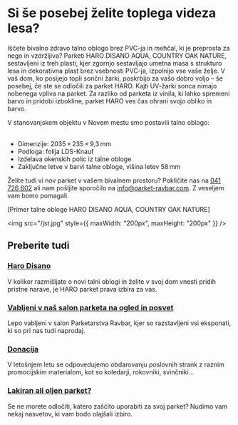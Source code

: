 # Si še posebej želite toplega videza lesa?

Iščete bivalno zdravo talno oblogo brez PVC-ja in mehčal, ki je preprosta za nego in vzdržljiva? Parketi HARO DISANO AQUA, COUNTRY OAK NATURE, sestavljeni iz treh plasti, kjer zgornjo sestavljajo umetna masa s strukturo lesa in dekorativna plast brez vsebnosti PVC-ja, izpolnijo vse vaše želje. V vaš dom, ko posijejo topli sončni žarki, poskrbijo za vašo dobro voljo – še posebej, če ste se odločili za parket HARO. Kajti UV-žarki sonca nimajo nobenega vpliva na parket. Za razliko od parketa iz vinila, ki lahko spremeni barvo in pridobi izbokline, parket HARO ves čas ohrani svojo obliko in barvo.

V stanovanjskem objektu v Novem mestu smo postavili talno oblogo:
<br> </br>
- Dimenzije: 2035 × 235 × 9,3 mm
- Podloga: folija LDS-Knauf
- Izdelava okenskih polic iz talne obloge
- Zaključne letve v barvi talne obloge, višina letev 58 mm

Želite tudi vi nov parket v vašem bivalnem prostoru? Pokličite nas na [041 726 602](tel:+38641726602) ali nam pošljite sporočilo na [info@parket-ravbar.com](mailto:info@parket-ravbar.com). Z veseljem vam bomo pomagali.

[Primer talne obloge HARO DISANO AQUA, COUNTRY OAK NATURE]

<img src="/jst.jpg" style={{ maxWidth: "200px", maxHeight: "200px" }} />

## Preberite tudi

### [Haro Disano](https://www.parket-ravbar.com/objave/haro-disano)

V kolikor razmišljate o novi talni oblogi in želite v svoj dom vnesti pridih pristne narave, je HARO parket prava izbira za vas.

### [Vabljeni v naš salon parketa na ogled in posvet](https://www.parket-ravbar.com/objave/vabljeni-v-nas-salon-parketa-na-ogled-in-posvet)

Lepo vabljeni v salon Parketarstva Ravbar, kjer so razstavljeni vsi eksponati, ki so pri nas tudi naprodaj.

### [Donacija](https://www.parket-ravbar.com/objave/donacija)

V letošnjem letu se odpovedujemo obdarovanju poslovnih strank z raznim promocijskim materialom, kot so koledarji, rokovniki, svinčniki...

### [Lakiran ali oljen parket?](https://www.parket-ravbar.com/objave/lakiran-ali-oljen-parket)

Se ne morete odločiti, katero zaščito uporabiti za svoj parket? Nudimo vam nekaj nasvetov, ki vam bodo olajšali izbiro.


